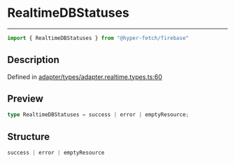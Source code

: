 

# RealtimeDBStatuses

<div class="api-docs__separator" data-reactroot="">

---

</div><div class="api-docs__import" data-reactroot="">

```ts
import { RealtimeDBStatuses } from "@hyper-fetch/firebase"
```

</div><div class="api-docs__section">

## Description

</div><div class="api-docs__description"><span class="api-docs__do-not-parse">



</span></div><p class="api-docs__definition">

Defined in [adapter/types/adapter.realtime.types.ts:60](https://github.com/BetterTyped/hyper-fetch/blob/cc329b91/packages/adapter-firebase/src/adapter/types/adapter.realtime.types.ts#L60)

</p><div class="api-docs__section">

## Preview

</div><div class="api-docs__preview type single">

```ts
type RealtimeDBStatuses = success | error | emptyResource;
```

</div><div class="api-docs__section">

## Structure

</div><div class="api-docs__returns">

```ts
success | error | emptyResource
```

</div>